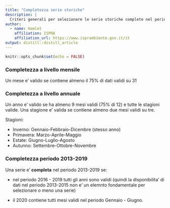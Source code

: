 ```yaml
---
title: "Completezza serie storiche"
description: |
  Criteri generali per selezionare le serie storiche complete nel periodo 2013 - 2020.
author:
  - name: Hamlet 
    affiliation: ISPRA
    affiliation_url: https://www.isprambiente.gov.it/it
output: distill::distill_article
---
```


```r
knitr::opts_chunk$set(echo = FALSE)
```

### Completezza a livello mensile

Un mese e' valido se contiene almeno il 75% di dati validi su 31

### Completezza a livello annuale

Un anno e' valido se ha almeno 9 mesi validi (75% di 12) e tutte le stagioni valide. Una stagione e' valida se contiene almeno due mesi validi su tre.

Stagioni: 

  - Inverno: Gennaio-Febbraio-Dicembre (stesso anno)
  - Primavera: Marzo-Aprile-Maggio
  - Estate: Giugno-Luglio-Agosto
  - Autunno: Settembre-Ottobre-Novembre
  
### Completezza periodo 2013-2019

Una serie e' **completa** nel periodo 2013-2019 se:

  - nel periodo 2016 - 2019 tutti gli anni sono validi (quindi la disponibilita' di dati nel periodo 2013-2015 non e' un elemnto fondamentale per selezionare o meno una serie)
  
  - il 2020 contiene tutti mesi validi nel periodo Gennaio - Giugno.


